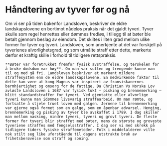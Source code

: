  


<NextBreadcrumb />
 

 
# Håndtering av tyver før og nå

<Spacer height={10} />

<Container stil="initial">
    Om vi ser på tiden bakenfor Landsloven, beskriver de eldre landskapslovene en bortimot nådeløs praksis når det gjaldt tyveri. 
    Tyver skulle som regel henrettes eller dømmes fredløs, i tillegg til at bøter ble betalt gjennom beslag av eiendom. Det skiltes i liten grad mellom ulike former for tyver og tyveri. Landsloven, som anerkjente at det var forskjell på tyverienes alvorlighetsgrad, og som utmålte straff etter dette, markerte derfor et kraftig skille i forhold til tidligere rettspraksis. 
    
    **Bøter var foretrukket fremfor fysisk avstraffelse, og terskelen for å bruke dødsdom var høy**. Om man var sulten og trengende kunne man til og med gå fri. Landsloven beskriver et markant mildere straffesystem enn de eldre landskapslovene. En medvirkende faktor til dette kan være at kong Magnus var inspirert av fransiskanernes barmhjertighet og omsorg for de fattige. Da Christian Vs Norske Lov avløste Landsloven i 1687 var fysisk tukt – pisking og brennemerking – blitt standardstraffer for tyveri. Ved gjentatte eller alvorlige tyveri kunne man idømmes livsvarig straffearbeid. Om man rømte, og fortsatte å stjele truet loven med galgen. Jernene til brennemerking var gjerne også formet som en galge, som en åpenbar advarsel. Henging, brennemerking og pisking av tyver ble avskaffet i 1789. I dag skiller man mellom nasking, mindre tyveri, tyveri og grovt tyveri. De fleste former for tyveri blir straffet med bøter, mens de største og groveste tyveriene straffes med fengselsstraffer. I dag ser vi med skrekk på tidligere tiders fysiske straffemetoder. Folk i middelalderen ville nok stilt seg like uforstående til dagens utstrakte bruk av frihetsberøvelse som straff og soning. 
    
    
</Container>

<Spacer height={50} />

<Blockquote
    quote='I middelalderen var fengsel nesten ukjent, selv om man kunne sitte i varetekt frem til rettergang og dom. Frihetsberøvelse er noe som kom med senere tankegods.'
    footer=''
    image = '/images/tyver.jpg' 
    alt='tyveri illustrasjonsbilde'
    gold={0}
    full={1}
/>

